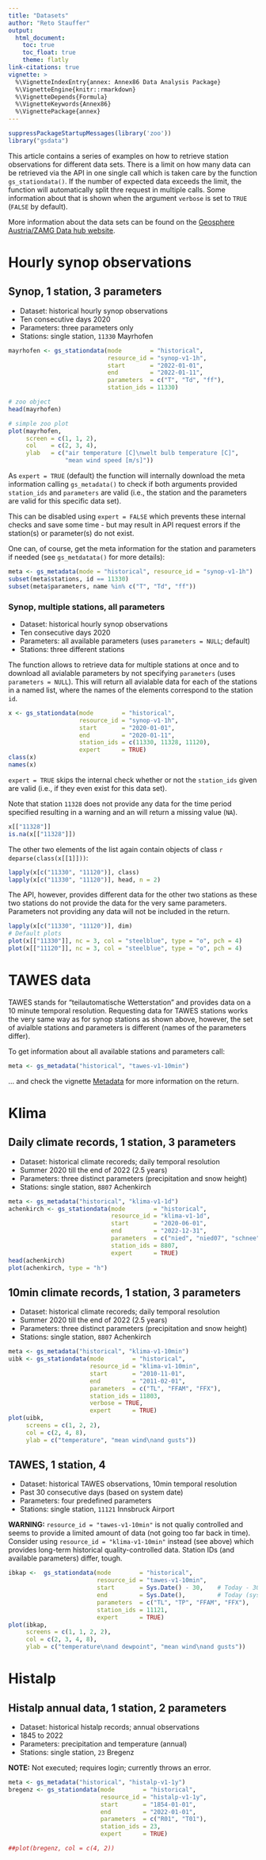 ```yaml
---
title: "Datasets"
author: "Reto Stauffer"
output:
  html_document:
    toc: true
    toc_float: true
    theme: flatly
link-citations: true
vignette: >
  %\VignetteIndexEntry{annex: Annex86 Data Analysis Package}
  %\VignetteEngine{knitr::rmarkdown}
  %\VignetteDepends{Formula}
  %\VignetteKeywords{Annex86}
  %\VignettePackage{annex}
---
```


```r
suppressPackageStartupMessages(library('zoo'))
library("gsdata")
```

This article contains a series of examples on how to retrieve
station observations for different data sets. There is a limit
on how many data can be retrieved via the API in one single call
which is taken care by the function `gs_stationdata()`. If the
number of expected data exceeds the limit, the function will
automatically split thre request in multiple calls. Some
information about that is shown when the argument `verbose` is
set to `TRUE` (`FALSE` by default).

More information about the data sets can be found on the
[Geosphere Austria/ZAMG Data hub website](https://data.hub.zamg.ac.at/group/stationsdaten).


# Hourly synop observations

## Synop, 1 station, 3 parameters

* Dataset: historical hourly synop observations
* Ten consecutive days 2020
* Parameters: three parameters only
* Stations: single station, `11330` Mayrhofen

```r
mayrhofen <- gs_stationdata(mode        = "historical",
                            resource_id = "synop-v1-1h",
                            start       = "2022-01-01",
                            end         = "2022-01-11",
                            parameters  = c("T", "Td", "ff"),
                            station_ids = 11330)

# zoo object
head(mayrhofen)

# simple zoo plot
plot(mayrhofen,
     screen = c(1, 1, 2),
     col    = c(2, 3, 4),
     ylab   = c("air temperature [C]\nwelt bulb temperature [C]",
                "mean wind speed [m/s]"))
```

As `expert = TRUE` (default) the function will internally download the meta information
calling `gs_metadata()` to check if both arguments provided `station_ids` and `parameters`
are valid (i.e., the station and the parameters are valid for this specific data set).

This can be disabled using `expert = FALSE` which prevents these internal checks and
save some time - but may result in API request errors if the station(s) or parameter(s)
do not exist.

One can, of course, get the meta information for the station and parameters
if needed (see `gs_metdatata()` for more details):


```r
meta <- gs_metadata(mode = "historical", resource_id = "synop-v1-1h")
subset(meta$stations, id == 11330)
subset(meta$parameters, name %in% c("T", "Td", "ff"))
```

### Synop, multiple stations, all parameters

* Dataset: historical hourly synop observations
* Ten consecutive days 2020
* Parameters: all available parameters (uses `parameters = NULL`; default)
* Stations: three different stations

The function allows to retrieve data for multiple stations at once and to
download all avialable parameters by not specifying `parameters` (uses `parameters = NULL`).
This will return all avialable data for each of the stations in a named list, where
the names of the elements correspond to the station `id`.

```r
x <- gs_stationdata(mode        = "historical",
                    resource_id = "synop-v1-1h",
                    start       = "2020-01-01",
                    end         = "2020-01-11",
                    station_ids = c(11330, 11328, 11120),
                    expert      = TRUE)
class(x)
names(x)
```

`expert = TRUE` skips the internal check whether or not the `station_ids` given
are valid (i.e., if they even exist for this data set).

Note that station `11328` does not provide any data for the time period specified resulting
in a warning and an will return a missing value (`NA`).

```r
x[["11328"]]
is.na(x[["11328"]])
```

The other two elements of the list again contain objects of class 
`r deparse(class(x[[1]]))`:

```r
lapply(x[c("11330", "11120")], class)
lapply(x[c("11330", "11120")], head, n = 2)
```

The API, however, provides different data for the other two stations as these
two stations do not provide the data for the very same parameters.  Parameters
not providing any data will not be included in the return.

```r
lapply(x[c("11330", "11120")], dim)
# Default plots
plot(x[["11330"]], nc = 3, col = "steelblue", type = "o", pch = 4)
plot(x[["11120"]], nc = 3, col = "steelblue", type = "o", pch = 4)
```


# TAWES data

TAWES stands for "teilautomatische Wetterstation" and provides data
on a 10 minute temporal resolution. Requesting data for TAWES stations
works the very same way as for synop stations as shown above, however,
the set of avialble stations and parameters is different (names of the
parameters differ).

To get information about all available stations and parameters call:

```r
meta <- gs_metadata("historical", "tawes-v1-10min")
```

... and check the vignette [Metadata](articles/metadata.html) for more
information on the return.


# Klima

## Daily climate records, 1 station, 3 parameters

* Dataset: historical climate recoreds; daily temporal resolution
* Summer 2020 till the end of 2022 (2.5 years)
* Parameters: three distinct parameters (precipitation and snow height)
* Stations: single station, `8807` Achenkirch

```r
meta <- gs_metadata("historical", "klima-v1-1d")
achenkirch <- gs_stationdata(mode        = "historical",
                             resource_id = "klima-v1-1d",
                             start       = "2020-06-01",
                             end         = "2022-12-31",
                             parameters  = c("nied", "nied07", "schnee"),
                             station_ids = 8807,
                             expert      = TRUE)
head(achenkirch)
plot(achenkirch, type = "h")
```


## 10min climate records, 1 station, 3 parameters

* Dataset: historical climate recoreds; daily temporal resolution
* Summer 2020 till the end of 2022 (2.5 years)
* Parameters: three distinct parameters (precipitation and snow height)
* Stations: single station, `8807` Achenkirch

```r
meta <- gs_metadata("historical", "klima-v1-10min")
uibk <- gs_stationdata(mode        = "historical",
                       resource_id = "klima-v1-10min",
                       start       = "2010-11-01",
                       end         = "2011-02-01",
                       parameters  = c("TL", "FFAM", "FFX"),
                       station_ids = 11803,
                       verbose = TRUE,
                       expert      = TRUE)
plot(uibk,
     screens = c(1, 2, 2),
     col = c(2, 4, 8),
     ylab = c("temperature", "mean wind\nand gusts"))
```

## TAWES, 1 station, 4 

* Dataset: historical TAWES observations, 10min temporal resolution
* Past 30 consecutive days (based on system date)
* Parameters: four predefined parameters
* Stations: single station, `11121` Innsbruck Airport

**WARNING:** `resource_id = "tawes-v1-10min"` is not qualiy controlled
and seems to provide a limited amount of data (not going too far back in time).
Consider using `resource_id = "klima-v1-10min"` instead (see above) which
provides long-term historical quality-controlled data. Station IDs (and
available parameters) differ, tough.

```r
ibkap <-  gs_stationdata(mode        = "historical",
                         resource_id = "tawes-v1-10min",
                         start       = Sys.Date() - 30,    # Today - 30 days (system time)
                         end         = Sys.Date(),         # Today (system time)
                         parameters  = c("TL", "TP", "FFAM", "FFX"),
                         station_ids = 11121,
                         expert      = TRUE)
plot(ibkap,
     screens = c(1, 1, 2, 2),
     col = c(2, 3, 4, 8),
     ylab = c("temperature\nand dewpoint", "mean wind\nand gusts"))
```


# Histalp

## Histalp annual data, 1 station, 2 parameters

* Dataset: historical histalp records; annual observations
* 1845 to 2022
* Parameters: precipitation and temperature (annual)
* Stations: single station, `23` Bregenz

**NOTE:** Not executed; requires login; currently throws an error.

```r
meta <- gs_metadata("historical", "histalp-v1-1y")
bregenz <- gs_stationdata(mode        = "historical",
                          resource_id = "histalp-v1-1y",
                          start       = "1854-01-01",
                          end         = "2022-01-01",
                          parameters  = c("R01", "T01"),
                          station_ids = 23,
                          expert      = TRUE)

##plot(bregenz, col = c(4, 2))
```




